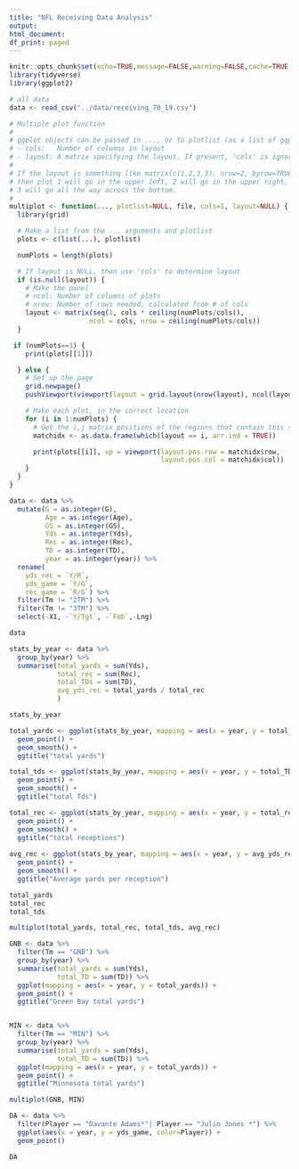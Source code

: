 ```yaml
---
title: "NFL Receiving Data Analysis"
output:
html_document:
df_print: paged
---
```

```r
knitr::opts_chunk$set(echo=TRUE,message=FALSE,warning=FALSE,cache=TRUE,autodep=TRUE,cache.comments=FALSE)
library(tidyverse)
library(ggplot2)
```


```r
# all data 
data <- read_csv("../data/receiving_70_19.csv")

```


```r
# Multiple plot function
#
# ggplot objects can be passed in ..., or to plotlist (as a list of ggplot objects)
# - cols:   Number of columns in layout
# - layout: A matrix specifying the layout. If present, 'cols' is ignored.
#
# If the layout is something like matrix(c(1,2,3,3), nrow=2, byrow=TRUE),
# then plot 1 will go in the upper left, 2 will go in the upper right, and
# 3 will go all the way across the bottom.
#
multiplot <- function(..., plotlist=NULL, file, cols=1, layout=NULL) {
  library(grid)

  # Make a list from the ... arguments and plotlist
  plots <- c(list(...), plotlist)

  numPlots = length(plots)

  # If layout is NULL, then use 'cols' to determine layout
  if (is.null(layout)) {
    # Make the panel
    # ncol: Number of columns of plots
    # nrow: Number of rows needed, calculated from # of cols
    layout <- matrix(seq(1, cols * ceiling(numPlots/cols)),
                    ncol = cols, nrow = ceiling(numPlots/cols))
  }

 if (numPlots==1) {
    print(plots[[1]])

  } else {
    # Set up the page
    grid.newpage()
    pushViewport(viewport(layout = grid.layout(nrow(layout), ncol(layout))))

    # Make each plot, in the correct location
    for (i in 1:numPlots) {
      # Get the i,j matrix positions of the regions that contain this subplot
      matchidx <- as.data.frame(which(layout == i, arr.ind = TRUE))

      print(plots[[i]], vp = viewport(layout.pos.row = matchidx$row,
                                      layout.pos.col = matchidx$col))
    }
  }
}
```


```r
data <- data %>% 
  mutate(G = as.integer(G),
         Age = as.integer(Age),
         GS = as.integer(GS),
         Yds = as.integer(Yds),
         Rec = as.integer(Rec),
         TD = as.integer(TD),
         year = as.integer(year)) %>% 
  rename(
    yds_rec = `Y/R`,
    yds_game = `Y/G`,
    rec_game = `R/G`) %>%
  filter(Tm != "2TM") %>%
  filter(Tm != "3TM") %>%
  select(-X1, -`Y/Tgt`, -`Fmb`,-Lng)

data


```



```r
stats_by_year <- data %>% 
  group_by(year) %>% 
  summarise(total_yards = sum(Yds),
            total_rec = sum(Rec), 
            total_TDs = sum(TD),
            avg_yds_rec = total_yards / total_rec
            )

stats_by_year

total_yards <- ggplot(stats_by_year, mapping = aes(x = year, y = total_yards)) +
  geom_point() + 
  geom_smooth() + 
  ggtitle("total yards")

total_tds <- ggplot(stats_by_year, mapping = aes(x = year, y = total_TDs)) +
  geom_point() + 
  geom_smooth() + 
  ggtitle("total Tds")

total_rec <- ggplot(stats_by_year, mapping = aes(x = year, y = total_rec)) +
  geom_point() + 
  geom_smooth() + 
  ggtitle("total receptions")
 
avg_rec <- ggplot(stats_by_year, mapping = aes(x = year, y = avg_yds_rec)) +
  geom_point() + 
  geom_smooth() + 
  ggtitle("Average yards per reception")
```
```r
total_yards
total_rec
total_tds
```



```r

multiplot(total_yards, total_rec, total_tds, avg_rec)

```


```r
GNB <- data %>% 
  filter(Tm == "GNB") %>% 
  group_by(year) %>% 
  summarise(total_yards = sum(Yds),
            total_TD = sum(TD)) %>% 
  ggplot(mapping = aes(x = year, y = total_yards)) +
  geom_point() +
  ggtitle("Green Bay total yards")


MIN <- data %>%
  filter(Tm == "MIN") %>%
  group_by(year) %>%
  summarise(total_yards = sum(Yds),
            total_TD = sum(TD)) %>%
  ggplot(mapping = aes(x = year, y = total_yards)) +
  geom_point() + 
  ggtitle("Minnesota total yards")

multiplot(GNB, MIN)

```




```r
DA <- data %>% 
  filter(Player == "Davante Adams*"| Player == "Julio Jones *") %>% 
  ggplot(aes(x = year, y = yds_game, color=Player)) + 
  geom_point()

DA
```






















